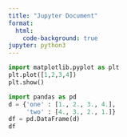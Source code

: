 ```yaml
---
title: "Jupyter Document"
format: 
  html:
    code-background: true
jupyter: python3
---
```


```python
import matplotlib.pyplot as plt
plt.plot([1,2,3,4])
plt.show()
```

```python
import pandas as pd
d = {'one' : [1., 2., 3., 4.],
     'two' : [4., 3., 2., 1.]}
df = pd.DataFrame(d)
df
```
